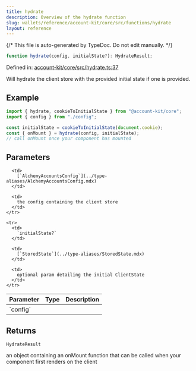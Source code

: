 ```yaml
---
title: hydrate
description: Overview of the hydrate function
slug: wallets/reference/account-kit/core/src/functions/hydrate
layout: reference
---
```


{/* This file is auto-generated by TypeDoc. Do not edit manually. */}

```ts
function hydrate(config, initialState?): HydrateResult;
```

Defined in: [account-kit/core/src/hydrate.ts:37](https://github.com/alchemyplatform/aa-sdk/blob/9f926c402d1661309abbf8eae8431e52e8c5e53f/account-kit/core/src/hydrate.ts#L37)

Will hydrate the client store with the provided initial state if one is provided.

## Example

```ts
import { hydrate, cookieToInitialState } from "@account-kit/core";
import { config } from "./config";

const initialState = cookieToInitialState(document.cookie);
const { onMount } = hydrate(config, initialState);
// call onMount once your component has mounted
```

## Parameters

<table>
  <thead>
    <tr>
      <th align="left">Parameter</th>
      <th align="left">Type</th>
      <th align="left">Description</th>
    </tr>
  </thead>

  <tbody>
    <tr>
      <td>
        `config`
      </td>

      <td>
        [`AlchemyAccountsConfig`](../type-aliases/AlchemyAccountsConfig.mdx)
      </td>

      <td>
        the config containing the client store
      </td>
    </tr>

    <tr>
      <td>
        `initialState?`
      </td>

      <td>
        [`StoredState`](../type-aliases/StoredState.mdx)
      </td>

      <td>
        optional param detailing the initial ClientState
      </td>
    </tr>

  </tbody>
</table>

## Returns

`HydrateResult`

an object containing an onMount function that can be called when your component first renders on the client
